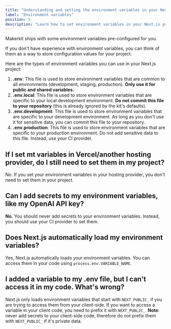 ```yaml
---
title: "Understanding and setting the environment variables in your Next.js project"
label: "Environment variables"
position: 5
description: "Learn how to set environment variables in your Next.js project and how to use them in your code."
---
```


Makerkit ships with some environment variables pre-configured for you.

If you don't have experience with environment variables, you can think of them as a way to store configuration values for your project.

Here are the types of environment variables you can use in your Next.js project:
1. **.env**: This file is used to store environment variables that are common to all environments (development, staging, production). **Only use it for public and shared variables**.
2. **.env.local**: This file is used to store environment variables that are specific to your local development environment. **Do not commit this file to your repository** (this is already ignored by the kit's defaults).
3. **.env.development**: This file is used to store environment variables that are specific to your development environment. As long as you don't use it for sensitive data, you can commit this file to your repository.
4. **.env.production**: This file is used to store environment variables that are specific to your production environment. Do not add sensitive data to this file. Instead, use your CI provider.

## If I set mt variables in Vercel/another hosting provider, do I still need to set them in my project?

No. If you set your environment variables in your hosting provider, you don't need to set them in your project.

## Can I add secrets to my environment variables, like my OpenAI API key?

**No.** You should never add secrets to your environment variables. Instead, you should use your CI provider to set them.

## Does Next.js automatically load my environment variables?

Yes, Next.js automatically loads your environment variables. You can access them in your code using `process.env.VARIABLE_NAME`.

## I added a variable to my .env file, but I can't access it in my code. What's wrong?

Next.js only loads environment variables that start with `NEXT_PUBLIC_` if you are trying to access them from your client-side. If you want to access a variable in your client code, you need to prefix it with `NEXT_PUBLIC_`. **Note**: never add secrets to your client-side code, therefore do not prefix them with `NEXT_PUBLIC_` if it's private data.